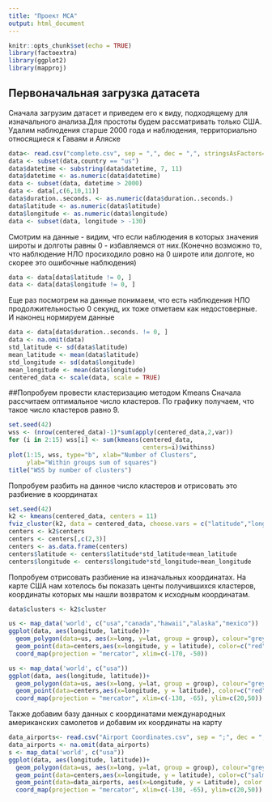 ```yaml
---
title: "Проект МСА"
output: html_document
---
```


```r
knitr::opts_chunk$set(echo = TRUE)
library(factoextra)
library(ggplot2)
library(mapproj)
```

## Первоначальная загрузка датасета
Сначала загрузим датасет и приведем его к виду, подходящему для изначального анализа.Для простоты будем рассматривать только США. Удалим наблюдения старше 2000 года и наблюдения, территориально относящиеся к Гаваям и Аляске
```r
data<- read.csv("complete.csv", sep = ",", dec = ",", stringsAsFactors=FALSE)
data <- subset(data,country == "us")
data$datetime <- substring(data$datetime, 7, 11)
data$datetime <- as.numeric(data$datetime)
data <- subset(data, datetime > 2000)
data <- data[,c(6,10,11)]
data$duration..seconds. <- as.numeric(data$duration..seconds.)
data$latitude <- as.numeric(data$latitude)
data$longitude <- as.numeric(data$longitude)
data <- subset(data, longitude > -130)
```
Смотрим на данные - видим, что если наблюдения в которых значения широты и долготы равны 0 - избавляемся от них.(Конечно возможно то, что наблюдение НЛО просиходило ровно на 0 широте или долготе, но скорее это ошибочные наблюдения)
```r
data <- data[data$latitude != 0, ]
data <- data[data$longitude != 0, ]
```
Еще раз посмотрем на данные понимаем, что есть наблюдения НЛО продолжительностью 0 секунд, их тоже отметаем как недостоверные. И наконец нормируем данные
```r
data <- data[data$duration..seconds. != 0, ]
data <- na.omit(data)
std_latitude <- sd(data$latitude)
mean_latitude <- mean(data$latitude)
std_longitude <- sd(data$longitude)
mean_longitude <- mean(data$longitude)
centered_data <- scale(data, scale = TRUE)
```

##Попробуем провести кластеризацию методом Kmeans
Сначала рассчитаем оптимальное число кластеров. По графику получаем, что такое число кластеров равно 9.
```r
set.seed(42)
wss <- (nrow(centered_data)-1)*sum(apply(centered_data,2,var))
for (i in 2:15) wss[i] <- sum(kmeans(centered_data,
                                     centers=i)$withinss)
plot(1:15, wss, type="b", xlab="Number of Clusters",
     ylab="Within groups sum of squares")
title("WSS by number of clusters")
```
Попробуем разбить на данное число кластеров и отрисовать это разбиение в координатах
```r
set.seed(42)
k2 <- kmeans(centered_data, centers = 11)
fviz_cluster(k2, data = centered_data, choose.vars = c("latitude","longitude"), geom=c("points"))
centers <- k2$centers
centers <- centers[,c(2,3)]
centers <- as.data.frame(centers)
centers$latitude <- centers$latitude*std_latitude+mean_latitude
centers$longitude <- centers$longitude*std_longitude+mean_longitude
```
Попробуем отрисовать разбиение на изначальных координатах. На карте США нам хотелось бы показать центы получившихся кластеров, координаты которых мы нашли возвратом к исходным координатам.
```r
data$clusters <- k2$cluster

us <- map_data('world', c("usa","canada","hawaii","alaska","mexico"))
ggplot(data, aes(longitude, latitude))+
  geom_polygon(data=us, aes(x=long, y=lat, group = group), colour="grey20", fill="grey80")+
  geom_point(data=centers,aes(x=longitude, y = latitude), color=c("red","green","blue","purple", "orange","yellow","white","black","chocolate","gold","maroon4"))+
  coord_map(projection = "mercator", xlim=c(-170, -50))

us <- map_data('world', c("usa"))
ggplot(data, aes(longitude, latitude))+
  geom_polygon(data=us, aes(x=long, y=lat, group = group), colour="grey20", fill="grey80")+
  geom_point(data=centers,aes(x=longitude, y = latitude), color=c("red","green","blue","purple", "orange","yellow","white","black","chocolate","gold","maroon4"))+
  coord_map(projection = "mercator", xlim=c(-130, -65), ylim=c(20,50))
```
Также добавим базу данных с координатами международных американских самолетов и добавим их координаты на карту
```r
data_airports<- read.csv("Airport Coordinates.csv", sep = ";", dec = ",", stringsAsFactors=FALSE)
data_airports <- na.omit(data_airports)
s <- map_data('world', c("usa"))
ggplot(data, aes(longitude, latitude))+
  geom_polygon(data=us, aes(x=long, y=lat, group = group), colour="grey20", fill="grey80")+
  geom_point(data=centers,aes(x=longitude, y = latitude), color=c("salmon","green","blue","purple", "orange","yellow","white","black","chocolate","gold","maroon4"), size=3)+
  geom_point(data=data_airports, aes(x=Longitude, y = Latitude), color = c("red"), shape=2, size=3)+
  coord_map(projection = "mercator", xlim=c(-130, -65), ylim=c(20,50))
```

